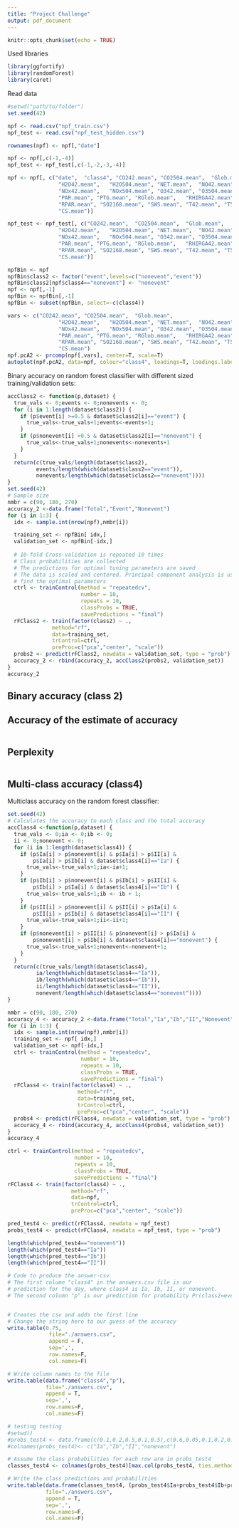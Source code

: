 ```yaml
---
title: "Project Challenge"
output: pdf_document
---
```


```r
knitr::opts_chunk$set(echo = TRUE)
```

Used libraries
```r
library(ggfortify)
library(randomForest)
library(caret)
```

Read data

```r
#setwd("path/to/folder")
set.seed(42)

npf <- read.csv("npf_train.csv")
npf_test <- read.csv("npf_test_hidden.csv")

rownames(npf) <- npf[,"date"]

npf <- npf[,c(-1,-4)]
npf_test <- npf_test[,c(-1,-2,-3,-4)]

npf <- npf[, c("date",	"class4", "CO242.mean",	"CO2504.mean",	"Glob.mean",	
                "H2O42.mean",	"H2O504.mean", "NET.mean",	"NO42.mean",	"NO504.mean",	
                "NOx42.mean",	"NOx504.mean", "O342.mean",	"O3504.mean",	"Pamb0.mean",	
                "PAR.mean",	"PTG.mean", "RGlob.mean",	"RHIRGA42.mean",	"RHIRGA504.mean",	
                "RPAR.mean", "SO2168.mean",	"SWS.mean",	"T42.mean",	"T504.mean",	"UV_A.mean",	
                "CS.mean")]

npf_test <- npf_test[, c("CO242.mean",	"CO2504.mean",	"Glob.mean",	
                "H2O42.mean",	"H2O504.mean", "NET.mean",	"NO42.mean",	"NO504.mean",	
                "NOx42.mean",	"NOx504.mean", "O342.mean",	"O3504.mean",	"Pamb0.mean",	
                "PAR.mean",	"PTG.mean", "RGlob.mean",	"RHIRGA42.mean",	"RHIRGA504.mean",	
                "RPAR.mean", "SO2168.mean",	"SWS.mean",	"T42.mean",	"T504.mean",	"UV_A.mean",	
                "CS.mean")]

npfBin <- npf
npfBin$class2 <- factor("event",levels=c("nonevent","event"))
npfBin$class2[npf$class4=="nonevent"] <- "nonevent"
npf <- npf[,-1]
npfBin <- npfBin[,-1]
npfBin <- subset(npfBin, select=-c(class4))
```

```r
vars <- c("CO242.mean",	"CO2504.mean",	"Glob.mean",	
                "H2O42.mean",	"H2O504.mean", "NET.mean",	"NO42.mean",	"NO504.mean",	
                "NOx42.mean",	"NOx504.mean", "O342.mean",	"O3504.mean",	"Pamb0.mean",	
                "PAR.mean",	"PTG.mean", "RGlob.mean",	"RHIRGA42.mean",	"RHIRGA504.mean",	
                "RPAR.mean", "SO2168.mean",	"SWS.mean",	"T42.mean",	"T504.mean",	"UV_A.mean",	
                "CS.mean")
npf.pcA2 <- prcomp(npf[,vars], center=T, scale=T)
autoplot(npf.pcA2, data=npf, colour="class4", loadings=T, loadings.label=T)
```


Binary accuracy on random forest classifier with different sized training/validation sets:

```r
accClass2 <- function(p,dataset) {
  true_vals <- 0;events <- 0;nonevents <- 0;
  for (i in 1:length(dataset$class2)) {
    if (p$event[i] >=0.5 & dataset$class2[i]=="event") {
      true_vals<-true_vals+1;events<-events+1;
    }
    if (p$nonevent[i] >0.5 & dataset$class2[i]=="nonevent") {
      true_vals<-true_vals+1;nonevents<-nonevents+1 
    }
  }
  return(c(true_vals/length(dataset$class2), 
         events/length(which(dataset$class2=="event")), 
         nonevents/length(which(dataset$class2=="nonevent"))))
}
set.seed(42)
# Sample size
nmbr = c(90, 180, 270)
accuracy_2 <-data.frame("Total","Event","Nonevent")
for (i in 1:3) {
  idx <- sample.int(nrow(npf),nmbr[i])

  training_set <- npfBin[ idx,]
  validation_set <- npfBin[-idx,]
  
  # 10-fold Cross-validation is repeated 10 times
  # Class probabilities are collected
  # The predictions for optimal tuning parameters are saved
  # The data is scaled and centered. Principal component analysis is used to 
  # find the optimal parameters
  ctrl <- trainControl(method = "repeatedcv",
                       number = 10,
                       repeats = 10,
                       classProbs = TRUE,
                       savePredictions = "final")
  rFClass2 <- train(factor(class2) ~ .,
              method="rf",
              data=training_set,
              trControl=ctrl,
              preProc=c("pca","center", "scale"))
  probs2 <- predict(rFClass2, newdata = validation_set, type = "prob")
  accuracy_2 <- rbind(accuracy_2, accClass2(probs2, validation_set))
}
accuracy_2
```
## Binary accuracy (class 2)


## Accuracy of the estimate of accuracy

```r

```

## Perplexity

```r

```

## Multi-class accuracy (class4)

Multiclass accuracy on the random forest classifier:

```r
set.seed(42)
# Calculates the accuracy to each class and the total accuracy
accClass4 <-function(p,dataset) {
  true_vals <- 0;ia <- 0;ib <- 0;
  ii <- 0;nonevent <- 0;
  for (i in 1:length(dataset$class4)) {
    if (p$Ia[i] > p$nonevent[i] & p$Ia[i] > p$II[i] &
        p$Ia[i] > p$Ib[i] & dataset$class4[i]=="Ia") {
      true_vals<-true_vals+1;ia<-ia+1;
    }
    if (p$Ib[i] > p$nonevent[i] & p$Ib[i] > p$II[i] &
        p$Ib[i] > p$Ia[i] & dataset$class4[i]=="Ib") {
      true_vals<-true_vals+1;ib <- ib + 1;
    }
    if (p$II[i] > p$nonevent[i] & p$II[i] > p$Ia[i] &
        p$II[i] > p$Ib[i] & dataset$class4[i]=="II") {
      true_vals<-true_vals+1;ii<-ii+1;
    }
    if (p$nonevent[i] > p$II[i] & p$nonevent[i] > p$Ia[i] &
        p$nonevent[i] > p$Ib[i] & dataset$class4[i]=="nonevent") {
      true_vals<-true_vals+1;nonevent<-nonevent+1;
    }
  }
  return(c(true_vals/length(dataset$class4), 
         ia/length(which(dataset$class4=="Ia")),
         ib/length(which(dataset$class4=="Ib")), 
         ii/length(which(dataset$class4=="II")), 
         nonevent/length(which(dataset$class4=="nonevent"))))
}

nmbr = c(90, 180, 270)
accuracy_4 <- accuracy_2 <-data.frame("Total","Ia","Ib","II","Nonevent")
for (i in 1:3) {
  idx <- sample.int(nrow(npf),nmbr[i])
  training_set <- npf[ idx,]
  validation_set <- npf[-idx,]
  ctrl <- trainControl(method = "repeatedcv",
                       number = 10,
                       repeats = 10,
                       classProbs = TRUE,
                       savePredictions = "final")
  rFClass4 <- train(factor(class4) ~ .,
                      method="rf",
                      data=training_set,
                      trControl=ctrl,
                      preProc=c("pca","center", "scale"))
  probs4 <- predict(rFClass4, newdata = validation_set, type = "prob")
  accuracy_4 <- rbind(accuracy_4, accClass4(probs4, validation_set))
}
accuracy_4
```


```r
ctrl <- trainControl(method = "repeatedcv",
                     number = 10,
                     repeats = 10,
                     classProbs = TRUE,
                     savePredictions = "final")
rFClass4 <- train(factor(class4) ~ .,
                    method="rf",
                    data=npf,
                    trControl=ctrl,
                    preProc=c("pca","center", "scale"))

pred_test4 <- predict(rFClass4, newdata = npf_test)
probs_test4 <- predict(rFClass4, newdata = npf_test, type = "prob")

length(which(pred_test4=="nonevent"))
length(which(pred_test4=="Ia"))
length(which(pred_test4=="Ib"))
length(which(pred_test4=="II"))
```

```r
# Code to produce the answer-csv
# The first column "class4" in the answers.csv file is our 
# prediction for the day, where class4 is Ia, Ib, II, or nonevent.
# The second column "p" is our prediction for probability Pr(class2=event)


# Creates the csv and adds the first line
# Change the string here to our guess of the accuracy
write.table(0.75,
             file="./answers.csv",
             append = F,
             sep=',',
             row.names=F,
             col.names=F)

# Write column names to the file
write.table(data.frame("class4","p"),
            file="./answers.csv",
            append = T,
            sep=',',
            row.names=F,
            col.names=F)

# testing testing
#setwd()
#probs_test4 <- data.frame(c(0.1,0.2,0.5,0.1,0.5),c(0.6,0.05,0.1,0.2,0.05),c(0.1,0.7,0.2,0.2,0.15),c(0.2,0.05,0.2,0.5,0.3))
#colnames(probs_test4)<- c("Ia","Ib","II","nonevent")

# Assume the class probabilities for each row are in probs_test4
classes_test4 <- colnames(probs_test4)[max.col(probs_test4, ties.method = "first")]

# Write the class predictions and probabilities
write.table(data.frame(classes_test4, (probs_test4$Ia+probs_test4$Ib+probs_test4$II)),
            file="./answers.csv",
            append = T,
            sep=',',
            row.names=F,
            col.names=F)

```

